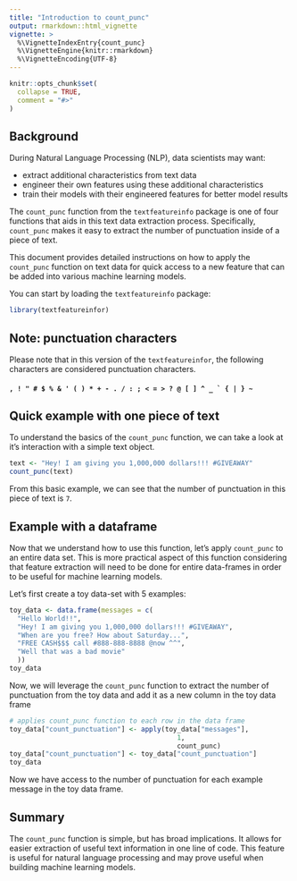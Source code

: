 ```yaml
---
title: "Introduction to count_punc"
output: rmarkdown::html_vignette
vignette: >
  %\VignetteIndexEntry{count_punc}
  %\VignetteEngine{knitr::rmarkdown}
  %\VignetteEncoding{UTF-8}
---
```


```r
knitr::opts_chunk$set(
  collapse = TRUE,
  comment = "#>"
)
```

## Background

During Natural Language Processing (NLP), data scientists may want:

- extract additional characteristics from text data 
- engineer their own features using these additional characteristics 
- train their models with their engineered features for better model results

The `count_punc` function from the `textfeatureinfo` package is one of four functions that aids in this text data extraction process. Specifically, `count_punc` makes it easy to extract the number of punctuation inside of a piece of text.

This document provides detailed instructions on how to apply the `count_punc` function on text data for quick access to a new feature that can be added into various machine learning models.

You can start by loading the `textfeatureinfo` package:

```r
library(textfeatureinfor)
```

## Note: punctuation characters

Please note that in this version of the `textfeatureinfor`, the following characters are considered punctuation characters.

#### `` , ! " # $ % & ' ( ) * + - . / : ; < = > ? @ [ ] ^ _ ` { | } ~ ``

## Quick example with one piece of text

To understand the basics of the `count_punc` function, we can take a look at it's interaction with a simple text object.

```r
text <- "Hey! I am giving you 1,000,000 dollars!!! #GIVEAWAY"
count_punc(text)
```

From this basic example, we can see that the number of punctuation in this piece of text is `7`.

## Example with a dataframe

Now that we understand how to use this function, let's apply `count_punc` to an entire data set. This is more practical aspect of this function considering that feature extraction will need to be done for entire data-frames in order to be useful for machine learning models.

Let's first create a toy data-set with 5 examples:

```r
toy_data <- data.frame(messages = c(
  "Hello World!!",
  "Hey! I am giving you 1,000,000 dollars!!! #GIVEAWAY",
  "When are you free? How about Saturday...",
  "FREE CASH$$$ call #888-888-8888 @now ^^",
  "Well that was a bad movie"
  ))
toy_data
```

Now, we will leverage the `count_punc` function to extract the number of punctuation from the toy data and add it as a new column in the toy data frame

```r
# applies count_punc function to each row in the data frame
toy_data["count_punctuation"] <- apply(toy_data["messages"], 
                                          1,
                                          count_punc) 
toy_data["count_punctuation"] <- toy_data["count_punctuation"]
toy_data
```

Now we have access to the number of punctuation for each example message in the toy data frame.

## Summary

The `count_punc` function is simple, but has broad implications. It allows for easier extraction of useful text information in one line of code. This feature is useful for natural language processing and may prove useful when building machine learning models.
